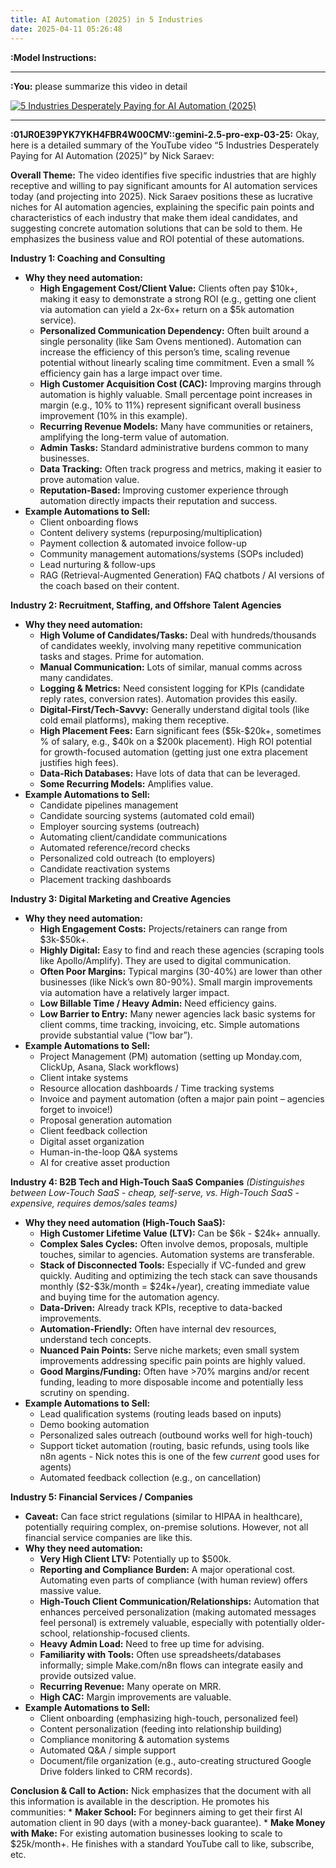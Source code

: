 ```yaml
---
title: AI Automation (2025) in 5 Industries
date: 2025-04-11 05:26:48
---
```

**:Model Instructions:** 

  ---

  
**:You:** please summarize this video in detail

[![5 Industries Desperately Paying for AI Automation (2025)](https://i.ytimg.com/vi_webp/g_Q15Ibn3Iw/maxresdefault.webp)](https://www.youtube.com/watch?v=g_Q15Ibn3Iw)

---

**:01JR0E39PYK7YKH4FBR4W00CMV::gemini-2.5-pro-exp-03-25:** Okay, here is a detailed summary of the YouTube video "5 Industries Desperately Paying for AI Automation (2025)" by Nick Saraev:

**Overall Theme:** The video identifies five specific industries that are highly receptive and willing to pay significant amounts for AI automation services today (and projecting into 2025). Nick Saraev positions these as lucrative niches for AI automation agencies, explaining the specific pain points and characteristics of each industry that make them ideal candidates, and suggesting concrete automation solutions that can be sold to them. He emphasizes the business value and ROI potential of these automations.

**Industry 1: Coaching and Consulting**

*   **Why they need automation:**
    *   **High Engagement Cost/Client Value:** Clients often pay $10k+, making it easy to demonstrate a strong ROI (e.g., getting one client via automation can yield a 2x-6x+ return on a $5k automation service).
    *   **Personalized Communication Dependency:** Often built around a single personality (like Sam Ovens mentioned). Automation can increase the efficiency of this person's time, scaling revenue potential without linearly scaling time commitment. Even a small % efficiency gain has a large impact over time.
    *   **High Customer Acquisition Cost (CAC):** Improving margins through automation is highly valuable. Small percentage point increases in margin (e.g., 10% to 11%) represent significant overall business improvement (10% in this example).
    *   **Recurring Revenue Models:** Many have communities or retainers, amplifying the long-term value of automation.
    *   **Admin Tasks:** Standard administrative burdens common to many businesses.
    *   **Data Tracking:** Often track progress and metrics, making it easier to prove automation value.
    *   **Reputation-Based:** Improving customer experience through automation directly impacts their reputation and success.
*   **Example Automations to Sell:**
    *   Client onboarding flows
    *   Content delivery systems (repurposing/multiplication)
    *   Payment collection & automated invoice follow-up
    *   Community management automations/systems (SOPs included)
    *   Lead nurturing & follow-ups
    *   RAG (Retrieval-Augmented Generation) FAQ chatbots / AI versions of the coach based on their content.

**Industry 2: Recruitment, Staffing, and Offshore Talent Agencies**

*   **Why they need automation:**
    *   **High Volume of Candidates/Tasks:** Deal with hundreds/thousands of candidates weekly, involving many repetitive communication tasks and stages. Prime for automation.
    *   **Manual Communication:** Lots of similar, manual comms across many candidates.
    *   **Logging & Metrics:** Need consistent logging for KPIs (candidate reply rates, conversion rates). Automation provides this easily.
    *   **Digital-First/Tech-Savvy:** Generally understand digital tools (like cold email platforms), making them receptive.
    *   **High Placement Fees:** Earn significant fees ($5k-$20k+, sometimes % of salary, e.g., $40k on a $200k placement). High ROI potential for growth-focused automation (getting just one extra placement justifies high fees).
    *   **Data-Rich Databases:** Have lots of data that can be leveraged.
    *   **Some Recurring Models:** Amplifies value.
*   **Example Automations to Sell:**
    *   Candidate pipelines management
    *   Candidate sourcing systems (automated cold email)
    *   Employer sourcing systems (outreach)
    *   Automating client/candidate communications
    *   Automated reference/record checks
    *   Personalized cold outreach (to employers)
    *   Candidate reactivation systems
    *   Placement tracking dashboards

**Industry 3: Digital Marketing and Creative Agencies**

*   **Why they need automation:**
    *   **High Engagement Costs:** Projects/retainers can range from $3k-$50k+.
    *   **Highly Digital:** Easy to find and reach these agencies (scraping tools like Apollo/Amplify). They are used to digital communication.
    *   **Often Poor Margins:** Typical margins (30-40%) are lower than other businesses (like Nick's own 80-90%). Small margin improvements via automation have a relatively larger impact.
    *   **Low Billable Time / Heavy Admin:** Need efficiency gains.
    *   **Low Barrier to Entry:** Many newer agencies lack basic systems for client comms, time tracking, invoicing, etc. Simple automations provide substantial value ("low bar").
*   **Example Automations to Sell:**
    *   Project Management (PM) automation (setting up Monday.com, ClickUp, Asana, Slack workflows)
    *   Client intake systems
    *   Resource allocation dashboards / Time tracking systems
    *   Invoice and payment automation (often a major pain point – agencies forget to invoice!)
    *   Proposal generation automation
    *   Client feedback collection
    *   Digital asset organization
    *   Human-in-the-loop Q&A systems
    *   AI for creative asset production

**Industry 4: B2B Tech and High-Touch SaaS Companies**
*(Distinguishes between Low-Touch SaaS - cheap, self-serve, vs. High-Touch SaaS - expensive, requires demos/sales teams)*

*   **Why they need automation (High-Touch SaaS):**
    *   **High Customer Lifetime Value (LTV):** Can be $6k - $24k+ annually.
    *   **Complex Sales Cycles:** Often involve demos, proposals, multiple touches, similar to agencies. Automation systems are transferable.
    *   **Stack of Disconnected Tools:** Especially if VC-funded and grew quickly. Auditing and optimizing the tech stack can save thousands monthly ($2-$3k/month = $24k+/year), creating immediate value and buying time for the automation agency.
    *   **Data-Driven:** Already track KPIs, receptive to data-backed improvements.
    *   **Automation-Friendly:** Often have internal dev resources, understand tech concepts.
    *   **Nuanced Pain Points:** Serve niche markets; even small system improvements addressing specific pain points are highly valued.
    *   **Good Margins/Funding:** Often have &gt;70% margins and/or recent funding, leading to more disposable income and potentially less scrutiny on spending.
*   **Example Automations to Sell:**
    *   Lead qualification systems (routing leads based on inputs)
    *   Demo booking automation
    *   Personalized sales outreach (outbound works well for high-touch)
    *   Support ticket automation (routing, basic refunds, using tools like n8n agents - Nick notes this is one of the few *current* good uses for agents)
    *   Automated feedback collection (e.g., on cancellation)

**Industry 5: Financial Services / Companies**

*   **Caveat:** Can face strict regulations (similar to HIPAA in healthcare), potentially requiring complex, on-premise solutions. However, not all financial service companies are like this.
*   **Why they need automation:**
    *   **Very High Client LTV:** Potentially up to $500k.
    *   **Reporting and Compliance Burden:** A major operational cost. Automating even parts of compliance (with human review) offers massive value.
    *   **High-Touch Client Communication/Relationships:** Automation that enhances perceived personalization (making automated messages feel personal) is extremely valuable, especially with potentially older-school, relationship-focused clients.
    *   **Heavy Admin Load:** Need to free up time for advising.
    *   **Familiarity with Tools:** Often use spreadsheets/databases informally; simple Make.com/n8n flows can integrate easily and provide outsized value.
    *   **Recurring Revenue:** Many operate on MRR.
    *   **High CAC:** Margin improvements are valuable.
*   **Example Automations to Sell:**
    *   Client onboarding (emphasizing high-touch, personalized feel)
    *   Content personalization (feeding into relationship building)
    *   Compliance monitoring & automation systems
    *   Automated Q&A / simple support
    *   Document/file organization (e.g., auto-creating structured Google Drive folders linked to CRM records).

**Conclusion & Call to Action:**
Nick emphasizes that the document with all this information is available in the description. He promotes his communities:
*   **Maker School:** For beginners aiming to get their first AI automation client in 90 days (with a money-back guarantee).
*   **Make Money with Make:** For existing automation businesses looking to scale to $25k/month+.
He finishes with a standard YouTube call to like, subscribe, etc.

